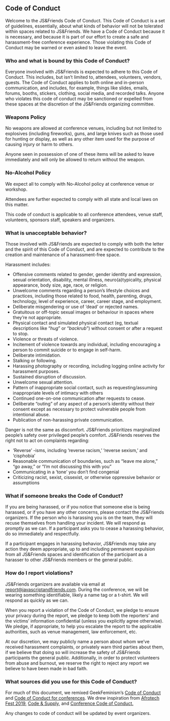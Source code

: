 
<Card>

## Code of Conduct

Welcome to the JS&Friends Code of Conduct. This Code of Conduct is a set of guidelines,
essentially, about what kinds of behavior will not be tolerated within spaces related
to JS&Friends. We have a Code of Conduct because it is necessary, and because it is part
of our effort to create a safe and harassment-free conference experience. Those violating
this Code of Conduct may be warned or even asked to leave the event.

### Who and what is bound by this Code of Conduct?

Everyone involved with JS&Friends is expected to adhere to this Code of Conduct.
This includes, but isn’t limited to, attendees, volunteers, vendors, guests. The
Code of Conduct applies to both online and in-person communication, and includes,
for example, things like slides, emails, forums, booths, stickers, clothing, social
media, and recorded talks. Anyone who violates this code of conduct may be sanctioned
or expelled from these spaces at the discretion of the JS&Friends organizing committee.

### Weapons Policy

No weapons are allowed at conference venues, including but not limited to explosives
(including fireworks), guns, and large knives such as those used for hunting or display,
as well as any other item used for the purpose of causing injury or harm to others.

Anyone seen in possession of one of these items will be asked to leave immediately
and will only be allowed to return without the weapon.

### No-Alcohol Policy

We expect all to comply with No-Alcohol policy at conference venue or workshop.

Attendees are further expected to comply with all state and local laws on this matter.

This code of conduct is applicable to all conference attendees, venue staff,
volunteers, sponsors staff, speakers and organizers.

### What is unacceptable behavior?

Those involved with JS&Friends are expected to comply with both the letter and
the spirit of this Code of Conduct, and are expected to contribute to the creation
and maintenance of a harassment-free space.

Harassment includes:
 - Offensive comments related to gender, gender identity and expression, sexual orientation, disability, mental illness, neuro(a)typicality, physical appearance, body size, age, race, or religion.
 - Unwelcome comments regarding a person’s lifestyle choices and practices, including those related to food, health, parenting, drugs, technology, level of experience, career, career stage, and employment.
 - Deliberate misgendering or use of ‘dead’ or rejected names.
 - Gratuitous or off-topic sexual images or behaviour in spaces where they’re not appropriate.
 - Physical contact and simulated physical contact (eg, textual descriptions like “*hug*” or “*backrub*”) without consent or after a request to stop.
 - Violence or threats of violence.
 - Incitement of violence towards any individual, including encouraging a person to commit suicide or to engage in self-harm.
 - Deliberate intimidation.
 - Stalking or following.
 - Harassing photography or recording, including logging online activity for harassment purposes.
 - Sustained disruption of discussion.
 - Unwelcome sexual attention.
 - Pattern of inappropriate social contact, such as requesting/assuming inappropriate levels of intimacy with others
 - Continued one-on-one communication after requests to cease.
 - Deliberate “outing” of any aspect of a person’s identity without their consent except as necessary to protect vulnerable people from intentional abuse.
 - Publication of non-harassing private communication.


 Danger is not the same as discomfort. JS&Friends prioritizes marginalized
 people’s safety over privileged people’s comfort. JS&Friends reserves the right
 not to act on complaints regarding:
 - ‘Reverse’ -isms, including ‘reverse racism,’ ‘reverse sexism,’ and ‘cisphobia’
 - Reasonable communication of boundaries, such as “leave me alone,” “go away,” or “I’m not discussing this with you”
 - Communicating in a ‘tone’ you don’t find congenial
 - Criticizing racist, sexist, cissexist, or otherwise oppressive behavior or assumptions

### What if someone breaks the Code of Conduct?

If you are being harassed, or if you notice that someone else is being harassed,
or if you have any other concerns, please contact the JS&Friends organizers. If
the person who is harassing you is on the team, they will recuse themselves from
handling your incident. We will respond as promptly as we can. If a participant
asks you to cease a harassing behavior, do so immediately and respectfully.

If a participant engages in harassing behavior, JS&Friends may take any action
they deem appropriate, up to and including permanent expulsion from all JS&Friends
spaces and identification of the participant as a harasser to other JS&Friends
members or the general public.

### How do I report violations?

JS&Friends organizers are available via email at
<a href="mailto:report@javascriptandfriends.com">report@javascriptandfriends.com</a>.
During the conference, we will be wearing something identifiable, likely a name
tag or a t-shirt. We will respond as quickly as we can.

When you report a violation of the Code of Conduct, we pledge to ensure your
privacy during the report, we pledge to keep both the reporters’ and the victims’
information confidential (unless you explicitly agree otherwise). We pledge, if
appropriate, to help you escalate the report to the applicable authorities, such
as venue management, law enforcement, etc.

At our discretion, we may publicly name a person about whom we’ve received
harassment complaints, or privately warn third parties about them, if we believe
that doing so will increase the safety of JS&Friends participants the general
public. Additionally, in order to protect volunteers from abuse and burnout, we
reserve the right to reject any report we believe to have been made in bad faith.

### What sources did you use for this Code of Conduct?

For much of this document, we remixed GeekFeminism’s
<a href="https://geekfeminism.org/about/code-of-conduct/">Code of Conduct</a> and
<a href="http://geekfeminism.wikia.com/wiki/Conference_anti-harassment/Policy">Code of Conduct for conferences</a>.
We drew inspiration from <a href="https://www.afrotechfest.co.uk/coc/">Afrotech Fest 2019</a>,
<a href="https://codeandsupply.co/policies/conduct">Code & Supply</a>, and
<a href="http://confcodeofconduct.com/">Conference Code of Conduct.</a>

Any changes to code of conduct will be updated by event organizers.

</Card>

